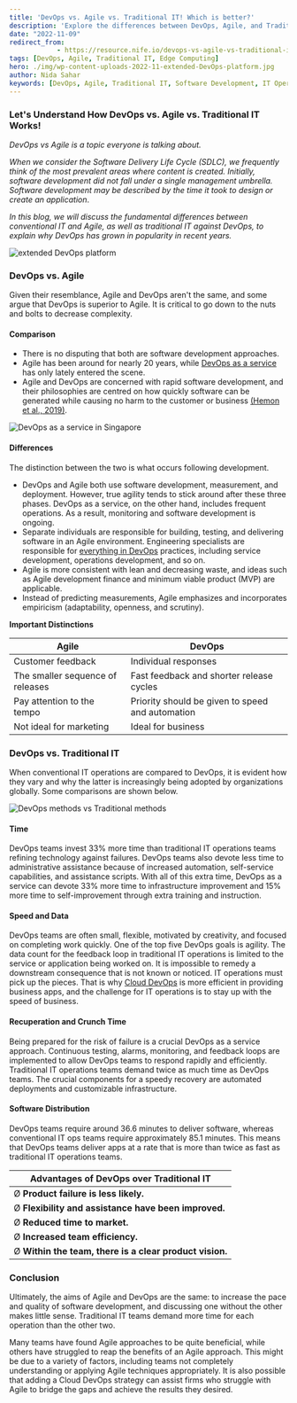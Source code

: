 ```yaml
---
title: 'DevOps vs. Agile vs. Traditional IT! Which is better?'
description: 'Explore the differences between DevOps, Agile, and Traditional IT methodologies. Learn about their unique approaches, benefits, and how they impact software development and operations.'
date: "2022-11-09"
redirect_from: 
            - https://resource.nife.io/devops-vs-agile-vs-traditional-it-which-is-better/
tags: [DevOps, Agile, Traditional IT, Edge Computing]
hero: ./img/wp-content-uploads-2022-11-extended-DevOps-platform.jpg
author: Nida Sahar
keywords: [DevOps, Agile, Traditional IT, Software Development, IT Operations, Agile vs DevOps, DevOps Benefits, Agile Methodologies, Traditional IT Practices]
---
```


### Let's Understand How DevOps vs. Agile vs. Traditional IT Works!

_DevOps vs Agile is a topic everyone is talking about._

_When we consider the Software Delivery Life Cycle (SDLC), we frequently think of the most prevalent areas where content is created. Initially, software development did not fall under a single management umbrella. Software development may be described by the time it took to design or create an application_.

_In this blog, we will discuss the fundamental differences between conventional IT and Agile, as well as traditional IT against DevOps, to explain why DevOps has grown in popularity in recent years._

![extended DevOps platform](https://raw.githubusercontent.com/nifetency/nife-blog-content/main/blog/img/extended-DevOps-platform.jpg)
<br/>



### DevOps vs. Agile

Given their resemblance, Agile and DevOps aren't the same, and some argue that DevOps is superior to Agile. It is critical to go down to the nuts and bolts to decrease complexity.

#### Comparison

- There is no disputing that both are software development approaches.
- Agile has been around for nearly 20 years, while [DevOps as a service](/blog/devops-as-a-service-devops-as-a-service-in-singapore/) has only lately entered the scene.
- Agile and DevOps are concerned with rapid software development, and their philosophies are centred on how quickly software can be generated while causing no harm to the customer or business [(Hemon et al., 2019)](#three3).

![DevOps as a service in Singapore](https://raw.githubusercontent.com/nifetency/nife-blog-content/main/blog/img/DevOps-as-a-service-in-Singapore.jpg)
<br/>



#### Differences

The distinction between the two is what occurs following development.

- DevOps and Agile both use software development, measurement, and deployment. However, true agility tends to stick around after these three phases. DevOps as a service, on the other hand, includes frequent operations. As a result, monitoring and software development is ongoing.
- Separate individuals are responsible for building, testing, and delivering software in an Agile environment. Engineering specialists are responsible for [everything in DevOps](/blog/devops-vs-devsecops-everything-you-need-to-know/) practices, including service development, operations development, and so on.
- Agile is more consistent with lean and decreasing waste, and ideas such as Agile development finance and minimum viable product (MVP) are applicable.
- Instead of predicting measurements, Agile emphasizes and incorporates empiricism (adaptability, openness, and scrutiny).

**Important Distinctions**  

| **Agile**                        | **DevOps**                                       |
| -------------------------------- | ------------------------------------------------ |
| Customer feedback                | Individual responses                             |
| The smaller sequence of releases | Fast feedback and shorter release cycles         |
| Pay attention to the tempo       | Priority should be given to speed and automation |
| Not ideal for marketing          | Ideal for business                               |


### DevOps vs. Traditional IT

When conventional IT operations are compared to DevOps, it is evident how they vary and why the latter is increasingly being adopted by organizations globally. Some comparisons are shown below.

![DevOps methods vs Traditional methods](https://raw.githubusercontent.com/nifetency/nife-blog-content/main/blog/img/DevOps-methods-vs-Traditional-methods.jpg)
<br/>



#### Time

DevOps teams invest 33% more time than traditional IT operations teams refining technology against failures. DevOps teams also devote less time to administrative assistance because of increased automation, self-service capabilities, and assistance scripts. With all of this extra time, DevOps as a service can devote 33% more time to infrastructure improvement and 15% more time to self-improvement through extra training and instruction.

#### Speed and Data

DevOps teams are often small, flexible, motivated by creativity, and focused on completing work quickly. One of the top five DevOps goals is agility. The data count for the feedback loop in traditional IT operations is limited to the service or application being worked on. It is impossible to remedy a downstream consequence that is not known or noticed. IT operations must pick up the pieces. That is why [Cloud DevOps](/blog/what-to-look-out-for-when-evaluating-potential-cloud-providers/) is more efficient in providing business apps, and the challenge for IT operations is to stay up with the speed of business.

#### Recuperation and Crunch Time

Being prepared for the risk of failure is a crucial DevOps as a service approach. Continuous testing, alarms, monitoring, and feedback loops are implemented to allow DevOps teams to respond rapidly and efficiently. Traditional IT operations teams demand twice as much time as DevOps teams. The crucial components for a speedy recovery are automated deployments and customizable infrastructure.

#### Software Distribution

DevOps teams require around 36.6 minutes to deliver software, whereas conventional IT ops teams require approximately 85.1 minutes. This means that DevOps teams deliver apps at a rate that is more than twice as fast as traditional IT operations teams.


| **Advantages of DevOps over Traditional IT**            |
|---------------------------------------------------------|
| Ø **Product failure is less likely.**                   |
| Ø **Flexibility and assistance have been improved.**    |
| Ø **Reduced time to market.**                           |
| Ø **Increased team efficiency.**                        |
| Ø **Within the team, there is a clear product vision.** |

### Conclusion

Ultimately, the aims of Agile and DevOps are the same: to increase the pace and quality of software development, and discussing one without the other makes little sense. Traditional IT teams demand more time for each operation than the other two.

Many teams have found Agile approaches to be quite beneficial, while others have struggled to reap the benefits of an Agile approach. This might be due to a variety of factors, including teams not completely understanding or applying Agile techniques appropriately. It is also possible that adding a Cloud DevOps strategy can assist firms who struggle with Agile to bridge the gaps and achieve the results they desired.
